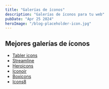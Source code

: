 ```yaml
---
title: "Galerías de íconos"
description: "Galerías de íconos para tu web"
pubDate: "Apr 25 2024"
heroImage: "/blog-placeholder-icon.jpg"
---
```


## Mejores galerías de íconos

-   [Tabler icons](https://tabler.io/icons)
-   [Streamline](https://home.streamlinehq.com/)
-   [Heroicons](https://heroicons.com/)
-   [Iconoir](https://iconoir.com/)
-   [Boxicons](https://boxicons.com/)
-   [Icons8](https://icons8.com/icons)
